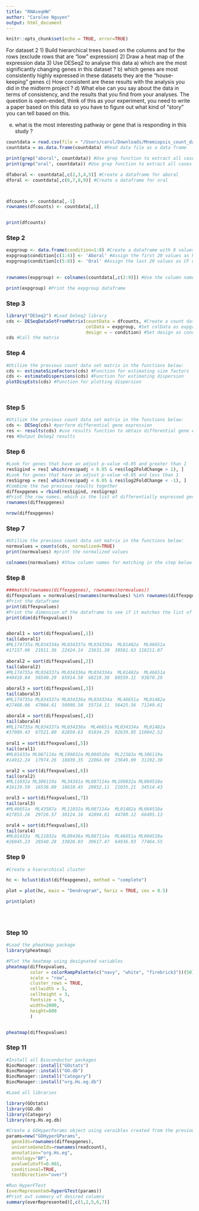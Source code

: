 ---
title: "RNAseqHW"
author: "Carolee Nguyen"
output: html_document
---

```{r setup, include=FALSE}
knitr::opts_chunk$set(echo = TRUE, error=TRUE)
```

For dataset 2
1) Build hierarchical trees based on the columns and for the rows (exclude rows
that are "low" expression)
2) Draw a heat map of the expression data
3) Use DESeq2 to analyse this data
   a) which are the most significantly changing genes in this dataset ?
   b) which genes are most consistently highly expressed in these datasets
       they are the "house-keeping" genes
   c) How consistent are these results with the analysis you did
      in the midterm project ? 
   d) What else can you say about the data in terms of consistency,
   and the results that you find from your analyses. The question is open-ended,
   think of this as your experiment, you need to write a paper based on this data
   so you have to figure out what kind of "story" you can tell based on this.
   
   e) what is the most interesting pathway or gene that is responding in this study ?


```{r readdata}

countdata = read.csv(file = "/Users/carol/Downloads/Mnemiopsis_count_data.csv", header=TRUE) #Read data file as a variable
countdata = as.data.frame(countdata) #Read data file as a data frame

print(grep("aboral", countdata)) #Use grep function to extract all cases of "aboral" 
print(grep("oral", countdata)) #Use grep function to extract all cases of "oral" 

dfaboral <- countdata[,c(2,3,4,5)] #Create a dataframe for aboral
dforal <- countdata[,c(6,7,8,9)] #Create a dataframe for oral



dfcounts <- countdata[,-1]
rownames(dfcounts) <- countdata[,1]


print(dfcounts)
```


### Step 2 


```{r createfactor}



expgroup <- data.frame(condition=1:8) #Create a dataframe with 8 values corresponding to the columns in readcount
expgroup$condition[c(1:4)] <- 'Aboral' #Assign the first 20 values as healthy using grep information
expgroup$condition[c(5:8)] <- 'Oral' #Assign the last 20 values as CF using grep information

  
rownames(expgroup) <- colnames(countdata[,c(2:9)]) #Use the column names of read count as the row names of expgroup

print(expgroup) #Print the expgroup dataframe
```

### Step 3

```{r runDESeq2} 

library("DESeq2") #Load DeSeq2 library
cds <- DESeqDataSetFromMatrix(countData = dfcounts, #Create a count data set matrix named "cds" using readcount as countData
                              colData = expgroup, #Set colData as expgroup
                              design = ~ condition) #Set design as condition
cds #Call the matrix

```

### Step 4


```{r estimate}

#Utilize the previous count data set matrix in the functions below:
cds <- estimateSizeFactors(cds) #Function for estimating size factors
cds <- estimateDispersions(cds) #Function for estimating dispersion
plotDispEsts(cds) #Function for plotting dispersion




```

### Step 5 

```{r deseqres}

#Utilize the previous count data set matrix in the functions below:
cds <- DESeq(cds) #perform differential gene expression
res <- results(cds) #use results function to obtain differential gene expression results
res #Output DeSeq2 results


```

### Step 6 



```{r diffexp}
#Look for genes that have an adjust p-value <0.05 and greater than 1
resSigind = res[ which(res$padj < 0.05 & res$log2FoldChange > 1), ] 
#Look for genes that have an adjust p-value <0.05 and less than 1
resSigrep = res[ which(res$padj < 0.05 & res$log2FoldChange < -1), ]
#Combine the two previous results together
diffexpgenes = rbind(resSigind, resSigrep)
#Print the row names, which is the list of differentially expressed genes
rownames(diffexpgenes)

nrow(diffexpgenes)
```


### Step 7 



```{r normvalues}
#Utilize the previous count data set matrix in the functions below:
normvalues = counts(cds, normalized=TRUE)
print(normvalues) #print the normalized values

colnames(normvalues) #Show column names for matching in the step below
```

### Step 8


```{r diffvalues}

###match(rownames(diffexpgenes), rownames(normvalues))
diffexpvalues = normvalues[rownames(normvalues) %in% rownames(diffexpgenes), ]
#Print the dataframe
print(diffexpvalues)
#Print the dimension of the dataframe to see if it matches the list of differentially expressed genes from previous step
print(dim(diffexpvalues))


aboral1 = sort(diffexpvalues[,1])
tail(aboral1)
#ML174735a ML034334a ML034337a ML034336a  ML01482a  ML46651a 
#17157.06  21911.36  22424.14  23631.30  30581.63 118211.07 
 
aboral2 = sort(diffexpvalues[,2])
tail(aboral2)
#ML174735a ML034337a ML034336a ML034334a  ML01482a  ML46651a 
#40418.84  58540.29  65914.50  68219.38  80559.11  93870.29

aboral3 = sort(diffexpvalues[,3])
tail(aboral3)
#ML174735a ML034337a ML034336a ML034334a  ML46651a  ML01482a 
#27488.06  47004.61  50998.50  55714.11  56425.56  71249.61 

aboral4 = sort(diffexpvalues[,4])
tail(aboral4)
#ML174735a ML034337a ML034336a  ML46651a ML034334a  ML01482a 
#37089.43  67521.80  82850.63  91834.25  92639.95 110042.52 
 
oral1 = sort(diffexpvalues[,5])
tail(oral1)
#ML01433a ML087114a ML199832a ML004510a  ML21583a ML306119a 
#14912.24  17974.26  18039.35  22064.90  23649.09  31192.30 

oral2 = sort(diffexpvalues[,6])
tail(oral2)
#ML11032a ML306119a  ML34341a ML087114a ML199832a ML004510a 
#16119.59  16538.89  18610.45  20852.11  21035.21  34514.43 

oral3 = sort(diffexpvalues[,7])
tail(oral3)
#ML46651a  ML43587a  ML11032a ML087114a  ML01482a ML004510a 
#27853.26  29726.57  30124.16  42894.61  44780.12  66495.13 

oral4 = sort(diffexpvalues[,8])
tail(oral4)
#ML01433a  ML11032a  ML09436a ML087114a  ML46651a ML004510a 
#26045.23  28540.28  33828.03  39617.47  64936.93  77464.55 
```

### Step 9 


```{r diffgroups}


#Create a hierarchical cluster 

hc <- hclust(dist(diffexpgenes), method = "complete")

plot = plot(hc, main = "Dendrogram", horiz = TRUE, cex = 0.5)

print(plot)


 

```


### Step 10 

```{r heatmap}

#Load the pheatmap package
library(pheatmap)

#Plot the heatmap using designated variables
pheatmap(diffexpvalues, 
         color = colorRampPalette(c("navy", "white", "firebrick3"))(50),
         scale = "row", 
         cluster_rows = TRUE,
         cellwidth = 5, 
         cellheight = 3, 
         fontsize = 5,
         width=2000,
         height=800
         )


pheatmap(diffexpvalues)
```

### Step 11 


```{r eval=F}
#Install all Bioconductor packages
BiocManager::install("GOstats")
BiocManager::install("GO.db")
BiocManager::install("Category")
BiocManager::install("org.Hs.eg.db")


```


```{r loadlibraries}
#Load all libraries 

library(GOstats)
library(GO.db)
library(Category)
library(org.Hs.eg.db)

```



```{r gostats}
#Create a GOHyperParams object using varaibles created from the previous steps
params=new("GOHyperGParams", 
  geneIds=rownames(diffexpgenes), 
  universeGeneIds=rownames(readcount), 
  annotation="org.Hs.eg", 
  ontology="BP", 
  pvalueCutoff=0.001, 
  conditional=TRUE, 
  testDirection="over")

#Run HyperFTest
(overRepresented=hyperGTest(params))
#Print out summary of desired columns
summary(overRepresented)[,c(1,2,5,6,7)]

```



